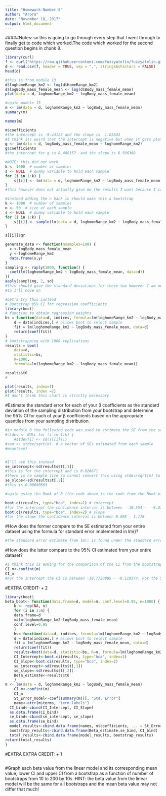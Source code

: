 ```yaml
---
title: "Homework-Number-5"
author: "Arora"
date: "November 18, 2017"
output: html_document
---
```

#####Notes: so this is going to go through every step that I went through to finally get to code which worked.The code which worked for the second question begins in chunk 8. 
```r
library(curl)
f <- curl("https://raw.githubusercontent.com/fuzzyatelin/fuzzyatelin.github.io/master/AN597_Fall17/KamilarAndCooperData.csv")
d <- read.csv(f, header = TRUE, sep = ",", stringsAsFactors = FALSE)
head(d)
```
```r
#this is from module 13
d$loghomeRange_km2 <- log(d$HomeRange_km2)
d$logBody_mass_female_mean <- log(d$Body_mass_female_mean)
plot(data = d, loghomeRange_km2 ~ logBody_mass_female_mean)
```
```r
#again module 13
m <- lm(data = d, loghomeRange_km2 ~ logBody_mass_female_mean)
summary(m)
```
```r
names(m)
```
```r
m$coefficients
#the intercept is -9.44123 and the slope is  1.03643
#I think its weird that the intercept is negative but when it gets plotted the other way around there is still a negative log value for the log home range. If the model is run the other way around the intercept is positive. I'm really not sure how to argue what would be the independent versus dependent variables but I supppose it makes more sense for body mass to be the independent rather than the home range but I"m not sure.
g <- lm(data = d, logBody_mass_female_mean ~ loghomeRange_km2)
g$coefficients
#the intercept for g is 8.486157  and the slope is 0.506380 
```
```r
#NOTE: this did not work
k <- 1000  # number of samples
s <- NULL  # dummy variable to hold each sample
for (i in 1:k) {
    s[[i]] <- lm(data = d, loghomeRange_km2 ~ logBody_mass_female_mean)
}
#this however does not actually give me the results I want because I cannot manipulate the data from here because I cannot get the values from each of the 1000 runs of the model (instead there are residuals, effects, and fitted values but I want the values from the model) and because I don't think this is actually bootstrapping (this one samples the entire dataset in stead of just a portion of the dataset)

#instead adding the n back in should make this a bootstrap
k <- 1000  # number of samples
n <- 50  # size of each sample
s <- NULL  # dummy variable to hold each sample
for (i in 1:k) {
    s[[i]] <- sample(lm(data = d, loghomeRange_km2 ~ logBody_mass_female_mean), size = n, replace = TRUE)
}

s[[i]]$qr
```
```r
generate_data <- function(nsamples=100) {
  x <-logBody_mass_female_mean
  y <-loghomeRange_km2
  data.frame(x,y)
}
sampling <- raply(1000, function() {
  coef(lm(loghomeRange_km2 ~ logBody_mass_female_mean, data=d))
})
aaply(sampling, 2, sd)
#this should give the standard deviations for these two however I am not getting this to work
#so I'll move on
```



```r
#Let's try this instead
# Bootstrap 95% CI for regression coefficients 
library(boot)
# function to obtain regression weights 
bs = function(data=d, indices, formula=lm(loghomeRange_km2 ~ logBody_mass_female_mean)) {
    d = data[indices,] # allows boot to select sample 
    fit = lm(loghomeRange_km2 ~ logBody_mass_female_mean, data=d)
    return(coef(fit))
}
# bootstrapping with 1000 replications 
results = boot(
    data=d, 
    statistic=bs, 
    R=1000, 
    formula=lm(loghomeRange_km2 ~ logBody_mass_female_mean))
```
```r
results$t0
#
```
```r
plot(results, index=1)
plot(results, index =2)
#I don't think this chart is strictly necessary 
```
#Estimate the standard error for each of your β coefficients as the standard deviation of the sampling distribution from your bootstrap and determine the 95% CI for each of your β coefficients based on the appropriate quantiles from your sampling distribution.

```r
#in module 8 the following code was used to estimate the SE from the sample distribution
#stdev <- NULL for (i in 1:k) {
    #stdev[i] <- sd(s[[i]])}
#sem <- stdev/sqrt(n)  # a vector of SEs estimated from each sample 
#mean(sem)


#I'll use this instead
se_intercept<-sd(results$t[,1])
#this is for the intercept and is 0.626671
#there is no sample size so cannot convert this using stdev/sqrt(n) to the sem therefore this is the estimated standard error
se_slope<-sd(results$t[,2])
#this is 0.08000663
```
```r
#again using the Book of R (the code above is the code from the Book of R), the confidence interval from the bootstrap can be calculated using:

boot.ci(results, type="bca", index=1) # intercept 
#for the intercept the confidence interval is between  -10.554 -  -8.3387 
boot.ci(results, type="bca", index=2) # slope 
#for the slope the confidence interval is between 0.888 - 1.178
```

#How does the former compare to the SE estimated from your entire dataset using the formula for standard error implemented in lm()?
```r
#the standard error estimate from lm() is found under the standard error portion of the summary. For intercept the standard error is 0.67293, and for the slope the standard error is 0.08488 . 
```


#How does the latter compare to the 95% CI estimated from your entire dataset?
```r
#I think this is asking for the comparison of the CI from the bootstrap versus a CI calculated from lm(). To get the CI from lm() use confint. 
CI_m<-confint(m)
CI_m
#For the Intercept the CI is between -10.7720889 - -8.110374. For the Slope the confidence interval is between 0.8685707 - 1.204292. 
```


#EXTRA CREDIT: + 2
```r
library(boot)
beta_boot<- function(data.frame=d, model=m, conf.level=0.95, n=1000) {
    b <- rep(NA, n) 
    for (i in 1:n) {
    data.frame=d
    m=lm(loghomeRange_km2~logBody_mass_female_mean)
    conf.level=0.95
    } 
    bs<-function(data=d, indices, formula=lm(loghomeRange_km2 ~ logBody_mass_female_mean)) {
    d = data[indices,] # allows boot to select sample 
    fit = lm(loghomeRange_km2 ~ logBody_mass_female_mean, data=d)
    return(coef(fit))
    results=boot(data=d, statistic=bs, R=n, formula=lm(loghomeRange_km2 ~ logBody_mass_female_mean))
    CI_Intercept<-boot.ci(results, type="bca", index=1) 
    CI_Slope<-boot.ci(results, type="bca", index=2)
    se_intercept<-sd(results$t[,1])
    se_slope<-sd(results$t[,2])
    Beta_estimate<-results$t0
    }
m <- lm(data = d, loghomeRange_km2 ~ logBody_mass_female_mean)
    CI_m<-confint(m)
    CI_m
    St_Error_model<-coef(summary(m))[, "Std. Error"]
    name<-attr(m$terms, "term.labels")
  CI_bind<-cbind(CI_Intercept, CI_Slope)
  as.data.frame(CI_bind)
  se_bind<-cbind(se_intercept, se_slope)
  as.data.frame(se_bind)
  model_results<-cbind.data.frame(names, m$coefficients, ... = St_Error_model, CI_m)
  bootstrap_results<-cbind.data.frame(Beta_estimate,se_bind, CI_bind)
  total_results<-cbind.data.frame(model_results, bootstrap_results)
return(total_results)    
}
```


#EXTRA EXTRA CREDIT: + 1
```r

```

#Graph each beta value from the linear model and its corresponding mean value, lower CI and upper CI from a bootstrap as a function of number of bootstraps from 10 to 200 by 10s. HINT: the beta value from the linear model will be the same for all bootstraps and the mean beta value may not differ that much!